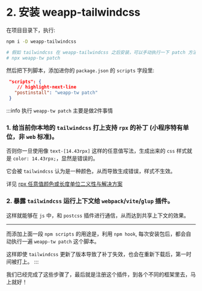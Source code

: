 # 2. 安装 weapp-tailwindcss

在项目目录下，执行:

```bash npm2yarn
npm i -D weapp-tailwindcss

# 假如 tailwindcss 在 weapp-tailwindcss 之后安装，可以手动执行一下 patch 方法
# npx weapp-tw patch
```


然后把下列脚本，添加进你的 `package.json` 的 `scripts` 字段里:

```json title="package.json"
 "scripts": {
    // highlight-next-line
   "postinstall": "weapp-tw patch"
 }
```

:::info
执行 `weapp-tw patch` 主要是做2件事情

### 1. 给当前你本地的 `tailwindcss` 打上支持 `rpx` 的补丁 (小程序特有单位，非 `web` 标准)。

否则你一旦使用像 `text-[14.43rpx]` 这样的任意值写法，生成出来的 `css` 样式就是 `color: 14.43rpx;`，显然是错误的。

它会被 `tailwindcss` 认为是一种颜色，从而导致生成错误，样式不生效。

详见 [rpx 任意值颜色或长度单位二义性与解决方案](/docs/issues/rpx-ambiguities)

### 2. 暴露 `tailwindcss` 运行上下文给 `webpack`/`vite`/`glup` 插件。

这样就能够在 `js` 中，和 `postcss` 插件进行通信，从而达到共享上下文的效果。

---

而添加上面一段 `npm scripts` 的用途是，利用 `npm hook`, 每次安装包后，都会自动执行一遍 `weapp-tw patch` 这个脚本。

这样即使 `tailwindcss` 更新了版本导致了补丁失效，也会在重新下载后，第一时间被打上。
:::

我们已经完成了这些步骤了，最后就是注册这个插件，到各个不同的框架里去，马上就好！
